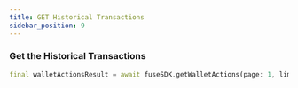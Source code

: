```yaml
---
title: GET Historical Transactions
sidebar_position: 9
---
```


### **Get the Historical Transactions**

```dart
final walletActionsResult = await fuseSDK.getWalletActions(page: 1, limit: 50);
```
